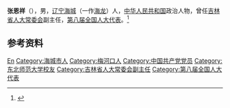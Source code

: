 '''张恩祥'''（{{bd|1942年|10月|}}），男，[[辽宁|辽宁]][[海城市|海城]]（一作[[海龙县|海龙]]）人，[[中华人民共和国|中华人民共和国]]政治人物，曾任[[吉林省人大常委会|吉林省人大常委会]]副主任，[[第八届全国人大代表|第八届全国人大代表]]。<ref>{{Cite book|title=中华人民共和国职官志|author=何虎生, 李耀东, 向常福主编|publisher=中国社会出版社|year=2003|isbn=9787800883934|location=北京|pages=}}</ref>

== 参考资料 ==
{{reflist}}

{{中国人物小作品}}

{{Authority control}}
{{DEFAULTSORT:Zhang张}}
[[Category:张姓|En]]
[[Category:海城市人|Category:海城市人]]
[[Category:梅河口人|Category:梅河口人]]
[[Category:中国共产党党员|Category:中国共产党党员]]
[[Category:东北师范大学校友|Category:东北师范大学校友]]
[[Category:吉林省人大常委会副主任|Category:吉林省人大常委会副主任]]
[[Category:第八届全国人大代表|Category:第八届全国人大代表]]